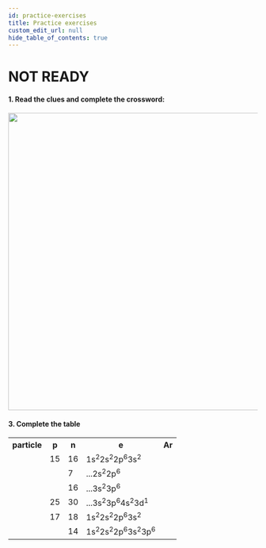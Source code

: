 ```yaml
---
id: practice-exercises
title: Practice exercises
custom_edit_url: null
hide_table_of_contents: true
---
```



# NOT READY

#### 1. Read the clues and complete the crossword:

<Frame
  src='https://learningapps.org/watch?v=posii13jn20'
  style={{
    width: '80%',
    height: '60vh',
    border: 'none',
  }}
/>

<img src={crossword} width='600' />

#### 3. Complete the table

<table>
  <tr>
    <th>particle</th>
    <th>p</th>
    <th>n</th>
    <th>e</th>
    <th>Ar</th>
  </tr>
  <tr>
    <td></td>
    <td>15</td>
    <td>16</td>
    <td>
      1s<sup>2</sup>2s<sup>2</sup>2p<sup>6</sup>3s<sup>2</sup>
    </td>
    <td></td>
  </tr>
  <tr>
    <td></td>
    <td></td>
    <td>7</td>
    <td>
      ...2s<sup>2</sup>2р<sup>6</sup>
    </td>
    <td></td>
  </tr>
  <tr>
    <td></td>
    <td></td>
    <td>16</td>
    <td>
      ...3s<sup>2</sup>3p<sup>6</sup>
    </td>
    <td></td>
  </tr>
  <tr>
    <td></td>
    <td>25</td>
    <td>30</td>
    <td>
      ...3s<sup>2</sup>3p<sup>6</sup>4s<sup>2</sup>3d<sup>1</sup>
    </td>
    <td></td>
  </tr>
  <tr>
    <td></td>
    <td>17</td>
    <td>18</td>
    <td>
      1s<sup>2</sup>2s<sup>2</sup>2p<sup>6</sup>3s<sup>2</sup>
    </td>
    <td></td>
  </tr>
  <tr>
    <td></td>
    <td></td>
    <td>14</td>
    <td>
      1s<sup>2</sup>2s<sup>2</sup>2p<sup>6</sup>3s<sup>2</sup>3p<sup>6</sup>
    </td>
    <td></td>
  </tr>
</table>
